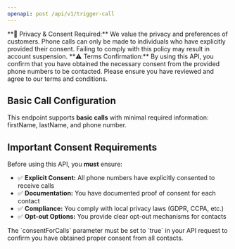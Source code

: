 ```yaml
---
openapi: post /api/v1/trigger-call
---
```


<Warning>
  **🚨 Privacy & Consent Required:** We value the privacy and preferences of customers. Phone calls can only be made to individuals who have explicitly provided their consent. Failing to comply with this policy may result in account suspension.
</Warning>

<Warning>
  **⚠️ Terms Confirmation:** By using this API, you confirm that you have obtained the necessary consent from the provided phone numbers to be contacted. Please ensure you have reviewed and agree to our terms and conditions.
</Warning>

## Basic Call Configuration

This endpoint supports **basic calls** with minimal required information: firstName, lastName, and phone number.

## Important Consent Requirements

Before using this API, you **must** ensure:

- ✅ **Explicit Consent:** All phone numbers have explicitly consented to receive calls
- ✅ **Documentation:** You have documented proof of consent for each contact
- ✅ **Compliance:** You comply with local privacy laws (GDPR, CCPA, etc.)
- ✅ **Opt-out Options:** You provide clear opt-out mechanisms for contacts

<Note>
  The `consentForCalls` parameter must be set to `true` in your API request to confirm you have obtained proper consent from all contacts.
</Note>
